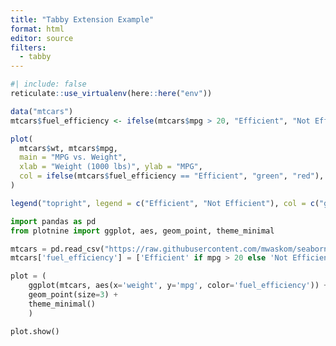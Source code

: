 ```yaml
---
title: "Tabby Extension Example"
format: html
editor: source
filters:
  - tabby
---
```


```r
#| include: false
reticulate::use_virtualenv(here::here("env"))
```

::: {.tabby}
```r
data("mtcars")
mtcars$fuel_efficiency <- ifelse(mtcars$mpg > 20, "Efficient", "Not Efficient")

plot(
  mtcars$wt, mtcars$mpg,
  main = "MPG vs. Weight",
  xlab = "Weight (1000 lbs)", ylab = "MPG",
  col = ifelse(mtcars$fuel_efficiency == "Efficient", "green", "red"), pch = 19
)

legend("topright", legend = c("Efficient", "Not Efficient"), col = c("green", "red"), pch = 19)
```

```python
import pandas as pd
from plotnine import ggplot, aes, geom_point, theme_minimal

mtcars = pd.read_csv("https://raw.githubusercontent.com/mwaskom/seaborn-data/master/mpg.csv").dropna()
mtcars['fuel_efficiency'] = ['Efficient' if mpg > 20 else 'Not Efficient' for mpg in mtcars['mpg']]

plot = (
    ggplot(mtcars, aes(x='weight', y='mpg', color='fuel_efficiency')) +
    geom_point(size=3) +
    theme_minimal()
    )

plot.show()
```
:::